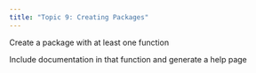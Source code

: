 ```yaml
---
title: "Topic 9: Creating Packages"
---
```


Create a package with at least one function

Include documentation in that function and generate a help page
